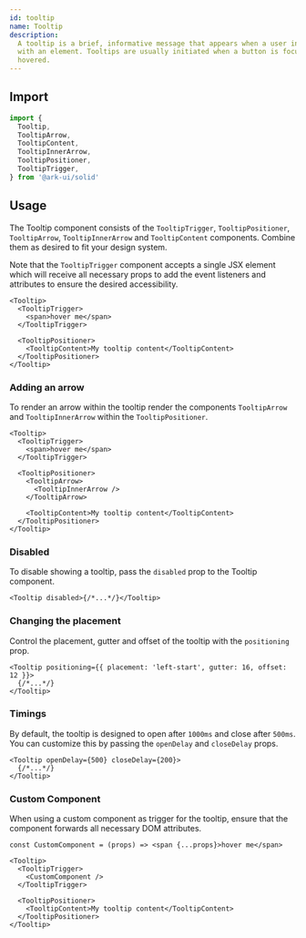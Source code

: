 ```yaml
---
id: tooltip
name: Tooltip
description:
  A tooltip is a brief, informative message that appears when a user interacts
  with an element. Tooltips are usually initiated when a button is focused or
  hovered.
---
```


## Import

```ts
import {
  Tooltip,
  TooltipArrow,
  TooltipContent,
  TooltipInnerArrow,
  TooltipPositioner,
  TooltipTrigger,
} from '@ark-ui/solid'
```

## Usage

The Tooltip component consists of the `TooltipTrigger`, `TooltipPositioner`,
`TooltipArrow`, `TooltipInnerArrow` and `TooltipContent` components. Combine
them as desired to fit your design system.

Note that the `TooltipTrigger` component accepts a single JSX element which will
receive all necessary props to add the event listeners and attributes to ensure
the desired accessibility.

```tsx
<Tooltip>
  <TooltipTrigger>
    <span>hover me</span>
  </TooltipTrigger>

  <TooltipPositioner>
    <TooltipContent>My tooltip content</TooltipContent>
  </TooltipPositioner>
</Tooltip>
```

### Adding an arrow

To render an arrow within the tooltip render the components `TooltipArrow` and
`TooltipInnerArrow` within the `TooltipPositioner`.

```tsx {7-9}
<Tooltip>
  <TooltipTrigger>
    <span>hover me</span>
  </TooltipTrigger>

  <TooltipPositioner>
    <TooltipArrow>
      <TooltipInnerArrow />
    </TooltipArrow>

    <TooltipContent>My tooltip content</TooltipContent>
  </TooltipPositioner>
</Tooltip>
```

### Disabled

To disable showing a tooltip, pass the `disabled` prop to the Tooltip component.

```tsx
<Tooltip disabled>{/*...*/}</Tooltip>
```

### Changing the placement

Control the placement, gutter and offset of the tooltip with the `positioning`
prop.

```tsx
<Tooltip positioning={{ placement: 'left-start', gutter: 16, offset: 12 }}>
  {/*...*/}
</Tooltip>
```

### Timings

By default, the tooltip is designed to open after `1000ms` and close after
`500ms`. You can customize this by passing the `openDelay` and `closeDelay`
props.

```tsx
<Tooltip openDelay={500} closeDelay={200}>
  {/*...*/}
</Tooltip>
```

### Custom Component

When using a custom component as trigger for the tooltip, ensure that the
component forwards all necessary DOM attributes.

```tsx
const CustomComponent = (props) => <span {...props}>hover me</span>
```

```tsx {3}
<Tooltip>
  <TooltipTrigger>
    <CustomComponent />
  </TooltipTrigger>

  <TooltipPositioner>
    <TooltipContent>My tooltip content</TooltipContent>
  </TooltipPositioner>
</Tooltip>
```
